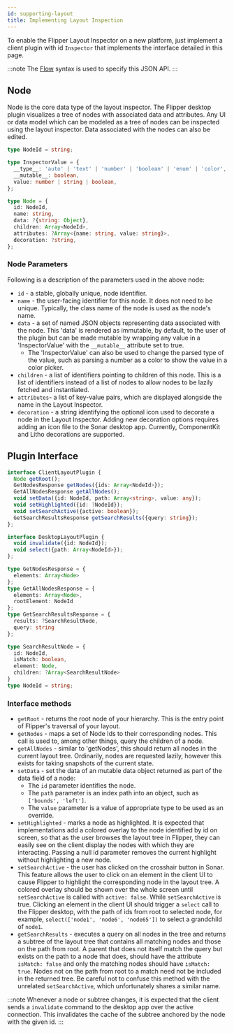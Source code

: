 ```yaml
---
id: supporting-layout
title: Implementing Layout Inspection
---
```


To enable the Flipper Layout Inspector on a new platform, just implement a client plugin with id `Inspector` that implements the interface detailed in this page.

:::note
The [Flow](https://flow.org/en/docs/types/objects/) syntax is used to specify this JSON API.
:::

## Node

Node is the core data type of the layout inspector. The Flipper desktop plugin visualizes a tree of nodes with associated data and attributes. Any UI or data model which can be modeled as a tree of nodes can be inspected using the layout inspector. Data associated with the nodes can also be edited.

```ts
type NodeId = string;

type InspectorValue = {
  __type__: 'auto' | 'text' | 'number' | 'boolean' | 'enum' | 'color',
  __mutable__: boolean,
  value: number | string | boolean,
};

type Node = {
  id: NodeId,
  name: string,
  data: ?{string: Object},
  children: Array<NodeId>,
  attributes: ?Array<{name: string, value: string}>,
  decoration: ?string,
};
```

### Node Parameters

Following is a description of the parameters used in the above node:

* `id` - a stable, globally unique, node identifier.
* `name` - the user-facing identifier for this node. It does not need to be unique. Typically, the class name of the node is used as the node's name.
* `data` - a set of named JSON objects representing data associated with the node. This 'data' is rendered as immutable, by default, to the user of the plugin but can be made mutable by wrapping any value in a 'InspectorValue' with the `__mutable__` attribute set to true.
  * The 'InspectorValue' can also be used to change the parsed type of the value, such as parsing a number as a color to show the value in a color picker.
* `children` - a list of identifiers pointing to children of this node. This is a list of identifiers instead of a list of nodes to allow nodes to be lazily fetched and instantiated.
* `attributes`- a list of key-value pairs, which are displayed alongside the name in the Layout Inspector.
* `decoration` - a string identifying the optional icon used to decorate a node in the Layout Inspector. Adding new decoration options requires adding an icon file to the Sonar desktop app. Currently, ComponentKit and Litho decorations are supported.

## Plugin Interface

```ts
interface ClientLayoutPlugin {
  Node getRoot();
  GetNodesResponse getNodes({ids: Array<NodeId>});
  GetAllNodesResponse getAllNodes();
  void setData({id: NodeId, path: Array<string>, value: any});
  void setHighlighted({id: ?NodeId});
  void setSearchActive({active: boolean});
  GetSearchResultsResponse getSearchResults({query: string});
};

interface DesktopLayoutPlugin {
  void invalidate({id: NodeId});
  void select({path: Array<NodeId>});
};

type GetNodesResponse = {
  elements: Array<Node>
};
type GetAllNodesResponse = {
  elements: Array<Node>,
  rootElement: NodeId
};
type GetSearchResultsResponse = {
  results: ?SearchResultNode,
  query: string
};

type SearchResultNode = {
  id: NodeId,
  isMatch: boolean,
  element: Node,
  children: ?Array<SearchResultNode>
}
type NodeId = string;
```

### Interface methods

* `getRoot` - returns the root node of your hierarchy. This is the entry point of Flipper's traversal of your layout.
* `getNodes` - maps a set of Node Ids to their corresponding nodes. This call is used to, among other things, query the children of a node.
* `getAllNodes` - similar to 'getNodes', this should return all nodes in the current layout tree. Ordinarily, nodes are requested lazily, however this exists for taking snapshots of the current state.
* `setData` - set the data of an mutable data object returned as part of the data field of a node:
  * The `id` parameter identifies the node.
  * The `path` parameter is an index path into an object, such as `['bounds', 'left']`.
  * The `value` parameter is a value of appropriate type to be used as an override.
* `setHighlighted` - marks a node as highlighted. It is expected that implementations add a colored overlay to the node identified by id on screen, so that as the user browses the layout tree in Flipper, they can easily see on the client display the nodes with which they are interacting. Passing a null id parameter removes the current highlight without highlighting a new node.
* `setSearchActive` - the user has clicked on the crosshair button in Sonar. This feature allows the user to click on an element in the client UI to cause Flipper to highlight the corresponding node in the layout tree. A colored overlay should be shown over the whole screen until `setSearchActive` is called with `active: false`. While `setSearchActive` is true. Clicking an element in the client UI should trigger a `select` call to the Flipper desktop, with the path of ids from root to selected node, for example, `select(['node1', 'node6', 'node65'])` to select a grandchild of `node1`.
* `getSearchResults` - executes a query on all nodes in the tree and returns a subtree of the layout tree that contains all matching nodes and those on the path from root. A parent that does not itself match the query but exists on the path to a node that does, should have the attribute `isMatch: false` and only the matching nodes should have `isMatch: true`. Nodes not on the path from root to a match need not be included in the returned tree. Be careful not to confuse this method with the unrelated `setSearchActive`, which unfortunately shares a similar name.

:::note
Whenever a node or subtree changes, it is expected that the client sends a `invalidate` command to the desktop app over the active connection. This invalidates the cache of the subtree anchored by the node with the given id.
:::
